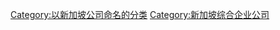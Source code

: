 {{catmain|淡馬錫控股}}
[[Category:以新加坡公司命名的分类|Category:以新加坡公司命名的分类]]
[[Category:新加坡综合企业公司|Category:新加坡综合企业公司]]